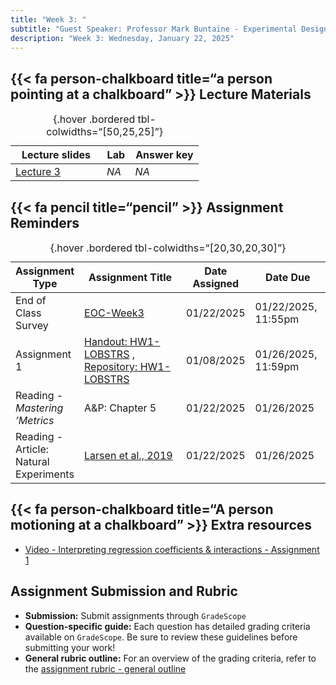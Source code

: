 ```yaml
---
title: "Week 3: "
subtitle: "Guest Speaker: Professor Mark Buntaine - Experimental Design"
description: "Week 3: Wednesday, January 22, 2025"
---
```



## {{< fa person-chalkboard title="a person pointing at a chalkboard" >}} Lecture Materials {#lecture-materials}

| Lecture slides | Lab | Answer key |
|----------------|-----|------------|
| [Lecture 3](https://drive.google.com/file/d/1OZElgGhjne2zdn6MYrk63eYG9DSE69xo/view?usp=drive_link){target="_blank"} | *NA* | *NA* |

: {.hover .bordered tbl-colwidths="[50,25,25]"} 


## {{< fa pencil title="pencil" >}} Assignment Reminders {#assignment-reminders}

| Assignment Type | Assignment Title                              | Date Assigned  | Date Due                   |
|-----------------|-----------------------------------------------|----------------|----------------------------|
| End of Class Survey | [EOC-Week3](https://forms.gle/iSmTnJEE2iTk8QCL8){target="_blank"} | 01/22/2025 | 01/22/2025, 11:55pm |
| Assignment 1 | [Handout: HW1-LOBSTRS](https://garberadamc.github.io/project-site/hw1-lobstrs-eds241){target="_blank"} , [Repository: HW1-LOBSTRS](https://github.com/garberadamc/HW1-LOBSTRS-EDS241.git){target="_blank"} | 01/08/2025 | 01/26/2025, 11:59pm |
| Reading - *Mastering 'Metrics*  | A&P: Chapter 5  | 01/22/2025 | 01/26/2025 |
| Reading - Article: Natural Experiments | [Larsen et al., 2019](https://drive.google.com/file/d/1hFw2OrEzk8o9zDJr1Qx_AD4oUUAXeRpo/view?usp=drive_link){target="_blank"} | 01/22/2025 | 01/26/2025 |

: {.hover .bordered tbl-colwidths="[20,30,20,30]"} 

::: {.center-text}


## {{< fa person-chalkboard title="A person motioning at a chalkboard" >}} [**Extra resources**]{.teal-text .body-text-m}

- [Video - Interpreting regression coefficients & interactions - Assignment 1](https://drive.google.com/file/d/1ZYYDIodWKhrjzroVFGoBzN58LV5YT_Ol/view?usp=sharing)

:::

::: {.callout-tip}
# Assignment Submission and Rubric

- **Submission:** Submit assignments through `GradeScope`
- **Question-specific guide:** Each question has detailed grading criteria available on `GradeScope`. Be sure to review these guidelines before submitting your work!
- **General rubric outline:** For an overview of the grading criteria, refer to the [assignment rubric - general outline](https://docs.google.com/document/d/1JovgsTOiPCeUy5eehs9a4nPx5VoLlILV-1m_LBarmQU/edit?usp=sharing)
:::
